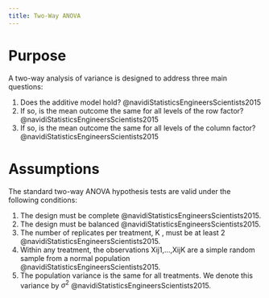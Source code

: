 ```yaml
---
title: Two-Way ANOVA
---
```


# Purpose

A two-way analysis of variance is designed to address three main questions: 

1. Does the additive model hold? @navidiStatisticsEngineersScientists2015 
2. If so, is the mean outcome the same for all levels of the row factor? @navidiStatisticsEngineersScientists2015
3. If so, is the mean outcome the same for all levels of the column factor? @navidiStatisticsEngineersScientists2015


# Assumptions

The standard two-way ANOVA hypothesis tests are valid under the following conditions: 

1. The design must be complete @navidiStatisticsEngineersScientists2015. 
2. The design must be balanced @navidiStatisticsEngineersScientists2015. 
3. The number of replicates per treatment, K , must be at least 2 @navidiStatisticsEngineersScientists2015. 
4. Within any treatment, the observations Xij1,...,XijK are a simple random sample from a normal population @navidiStatisticsEngineersScientists2015. 
5. The population variance is the same for all treatments. We denote this variance by $\sigma^2$  @navidiStatisticsEngineersScientists2015.